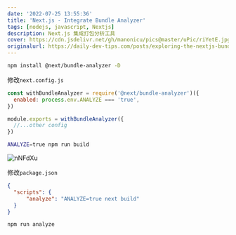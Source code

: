 ```yaml
---
date: '2022-07-25 13:55:36'
title: 'Next.js - Integrate Bundle Analyzer'
tags: [nodejs, javascript, Nextjs]
description: Next.js 集成打包分析工具
cover: https://cdn.jsdelivr.net/gh/manonicu/pics@master/uPic/riYetE.jpg
originalurl: https://daily-dev-tips.com/posts/exploring-the-nextjs-bundle-analyzer/
---
```


```bash
npm install @next/bundle-analyzer -D
```

修改`next.config.js`

```js
const withBundleAnalyzer = require('@next/bundle-analyzer')({
  enabled: process.env.ANALYZE === 'true',
})

module.exports = withBundleAnalyzer({
  //...other config
})
```

```bash
ANALYZE=true npm run build
```

![nNFdXu](https://cdn.jsdelivr.net/gh/manonicu/pics@master/uPic/nNFdXu.jpg)

修改`package.json`

```json
{
  "scripts": {
	  "analyze": "ANALYZE=true next build"
  }
}
```

```npm run analyze```
